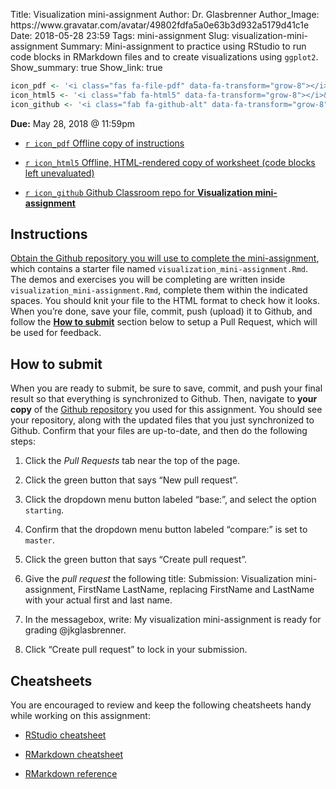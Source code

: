 Title: Visualization mini-assignment
Author: Dr. Glasbrenner
Author_Image: https://www.gravatar.com/avatar/49802fdfa5a0e63b3d932a5179d41c1e
Date: 2018-05-28 23:59
Tags: mini-assignment
Slug: visualization-mini-assignment
Summary: Mini-assignment to practice using RStudio to run code blocks in RMarkdown files and to create visualizations using <code>ggplot2</code>.
Show_summary: true
Show_link: true

```r
icon_pdf <- '<i class="fas fa-file-pdf" data-fa-transform="grow-8"></i>&nbsp;'
icon_html5 <- '<i class="fab fa-html5" data-fa-transform="grow-8"></i>&nbsp;'
icon_github <- '<i class="fab fa-github-alt" data-fa-transform="grow-8"></i>&nbsp;'
```

[**Due:** May 28, 2018 @ 11:59pm]{.h3}

::: {.no-bullets}

*   [`r icon_pdf` Offline copy of instructions][visualization-mini-assignment-pdf]

*   [`r icon_html5` Offline, HTML-rendered copy of worksheet (code blocks left unevaluated)][mini-assignment-no-code-preview-html]

*   [`r icon_github` Github Classroom repo for **Visualization mini-assignment**][github-classroom]

:::

## Instructions

[Obtain the Github repository you will use to complete the mini-assignment][github-classroom], which contains a starter file named `visualization_mini-assignment.Rmd`.
The demos and exercises you will be completing are written inside `visualization_mini-assignment.Rmd`, complete them within the indicated spaces.
You should knit your file to the HTML format to check how it looks.
When you're done, save your file, commit, push (upload) it to Github, and follow the [**How to submit**](#how-to-submit) section below to setup a Pull Request, which will be used for feedback.

## How to submit

When you are ready to submit, be sure to save, commit, and push your final result so that everything is synchronized to Github.
Then, navigate to **your copy** of the [Github repository][github-classroom] you used for this assignment.
You should see your repository, along with the updated files that you just synchronized to Github.
Confirm that your files are up-to-date, and then do the following steps:

1.  Click the *Pull Requests* tab near the top of the page.

2.  Click the green button that says "New pull request".

3.  Click the dropdown menu button labeled "base:", and select the option `starting`.

4.  Confirm that the dropdown menu button labeled "compare:" is set to `master`.

5.  Click the green button that says "Create pull request".

6.  Give the *pull request* the following title: [Submission: Visualization mini-assignment, FirstName LastName]{.monospace}, replacing [FirstName]{.monospace} and [LastName]{.monospace} with your actual first and last name.

7.  In the messagebox, write: [My visualization mini-assignment is ready for grading \@jkglasbrenner]{.monospace}.

8.  Click "Create pull request" to lock in your submission.

## Cheatsheets

You are encouraged to review and keep the following cheatsheets handy while working on this assignment:

*   [RStudio cheatsheet][rstudio-cheatsheet]

*   [RMarkdown cheatsheet][rmarkdown-cheatsheet]

*   [RMarkdown reference][rmarkdown-reference]

[rstudio-cheatsheet]:                   /doc/rstudio-IDE-cheatsheet.pdf
[rmarkdown-reference]:                  /doc/rmarkdown-reference.pdf
[rmarkdown-cheatsheet]:                 /doc/rmarkdown-cheatsheet.pdf
[github-classroom]:                     https://classroom.github.com/a/q3hAjqHU
[visualization-mini-assignment-pdf]:    /doc/visualization_mini-assignment.pdf
[mini-assignment-no-code-preview-html]: /doc/mini-assignment-no-code-preview.html
